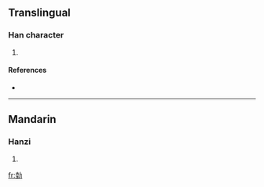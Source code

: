 ==Translingual==

===Han character===
{{Han char|rn=19|rad=力|as=08|sn=10|four=|canj=土土大尸 (GGKS)}}

# {{defn|Han|sort=力08}}

====References====
* {{Han ref|kx=0147.440|dkj=02371|dj=0333.070|hdz=10372.090|uh=52CE|ud=21198}}

----

==Mandarin==

===Hanzi===
{{cmn-hanzi|pin=[[lù]] ([[lu4]])|wg=lu<sup>4</sup>}}

# {{defn|Mandarin}}

[[fr:勎]]